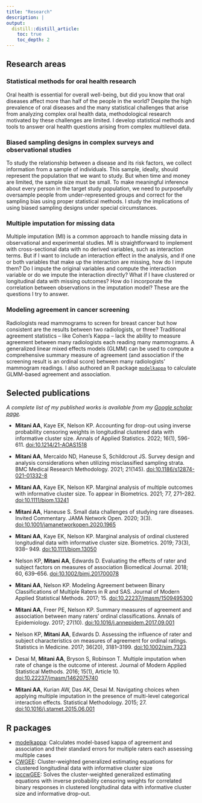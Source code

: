 ```yaml
---
title: "Research"
description: |
output:
  distill::distill_article:
    toc: true
    toc_depth: 2    
---
```


## Research areas

### Statistical methods for oral health research
Oral health is essential for overall well-being, but did you know that oral diseases affect more than half of the people in the world? Despite the high prevalence of oral diseases and the many statistical challenges that arise from analyzing complex oral health data, methodological research motivated by these challenges are limited. I develop statistical methods and tools to answer oral health questions arising from complex multilevel data.

### Biased sampling designs in complex surveys and observational studies
To study the relationship between a disease and its risk factors, we collect information from a sample of individuals. This sample, ideally, should represent the population that we want to study. But when time and money are limited, the sample size must be small. To make meaningful inference about every person in the target study population, we need to purposefully oversample people from under-represented groups and correct for the sampling bias using proper statistical methods. I study the implications of using biased sampling designs under special circumstances.

### Multiple imputation for missing data
Multiple imputation (MI) is a common approach to handle missing data in observational and experimental studies. MI is straightforward to implement with cross-sectional data with no derived variables, such as interaction terms. But if I want to include an interaction effect in the analysis, and if one or both variables that make up the interaction are missing, how do I impute them? Do I impute the original variables and compute the interaction variable or do we impute the interaction directly? What if I have clustered or longitudinal data with missing outcomes? How do I incorporate the correlation between observations in the imputation model? These are the questions I try to answer.

### Modeling agreement in cancer screening
Radiologists read mammograms to screen for breast cancer but how consistent are the results between two radiologists, or three? Traditional agreement statistics -- like Cohen's Kappa -- lack the ability to measure agreement between many radiologists each reading many mammograms. A generalized linear mixed effects models (GLMM) can be used to compute a comprehensive summary measure of agreement (and association if the screening result is an ordinal score) between many radiologists' mammogram readings. I also authored an R package [`modelkappa`](https://github.com/ayamitani/modelkappa) to calculate GLMM-based agreement and association.

## Selected publications

*A complete list of my published works is available from my [Google scholar page](https://scholar.google.com/citations?user=cOahA4EAAAAJ&hl=en&oi=ao).*

- **Mitani AA**, Kaye EK, Nelson KP. Accounting for drop-out using inverse probability censoring weights in longitudinal clustered data with informative cluster size. Annals of Applied Statistics. 2022; 16(1), 596-611. [doi:10.1214/21-AOAS1518](https://doi.org/10.1214/21-AOAS1518) 

- **Mitani AA**, Mercaldo ND, Haneuse S, Schildcrout JS. Survey design and analysis considerations when utilizing misclassified sampling strata. BMC Medical Research Methodology. 2021; 21(145). [doi:10.1186/s12874-021-01332-8](https://doi.org/10.1186/s12874-021-01332-8)

- **Mitani AA**, Kaye EK, Nelson KP. Marginal analysis of multiple outcomes with informative cluster size. To appear in Biometrics. 2021; 77, 271–282. [doi:10.1111/biom.13241](https://doi.org/10.1111/biom.13241) 

- **Mitani AA**, Haneuse S. Small data challenges of studying rare diseases. Invited Commentary. JAMA Network Open. 2020; 3(3). [ doi:10.1001/jamanetworkopen.2020.1965](https://jamanetwork.com/journals/jamanetworkopen/fullarticle/2763223)

- **Mitani AA**, Kaye EK, Nelson KP. Marginal analysis of ordinal clustered longitudinal data with informative cluster size. Biometrics. 2019; 73(3), 938– 949. [doi:10.1111/biom.13050](https://doi.org/10.1111/biom.13050)

- Nelson KP, **Mitani AA**, Edwards D. Evaluating the effects of rater and subject factors on measures of association Biomedical Journal. 2018; 60, 639–656. [doi:10.1002/bimj.201700078](https://doi.org/10.1002/bimj.201700078)

- **Mitani AA**, Nelson KP. Modeling Agreement between Binary Classifications of Multiple Raters in R and SAS. Journal of Modern Applied Statistical Methods. 2017; 15. [doi:10.22237/jmasm/1509495300](https://doi.org/10.22237/jmasm/1509495300)

- **Mitani AA**, Freer PE, Nelson KP. Summary measures of agreement and association between many raters’ ordinal classifications. Annals of Epidemiology. 2017; 27(10). [doi:10.1016/j.annepidem.2017.09.001](https://doi.org/10.1016/j.annepidem.2017.09.001)

- Nelson KP, **Mitani AA**, Edwards D. Assessing the influence of rater and subject characteristics on measures of agreement for ordinal ratings. Statistics in Medicine. 2017; 36(20), 3181–3199. [doi:10.1002/sim.7323](https://doi.org/10.1002/sim.7323)

- Desai M, **Mitani AA**, Bryson S, Robinson T. Multiple imputation when rate of change is the outcome of interest. Journal of Modern Applied Statistical Methods. 2016; 15(1), Article 10. [doi:10.22237/jmasm/1462075740](https://doi.org/10.22237/jmasm/1462075740)

- **Mitani AA**, Kurian AW, Das AK, Desai M. Navigating choices when applying multiple imputation in the presence of multi-level categorical interaction effects. Statistical Methodology. 2015; 27. [doi:10.1016/j.stamet.2015.06.001](https://doi.org/10.1016/j.stamet.2015.06.001)

## R packages

- [modelkappa](https://github.com/ayamitani/modelkappa): Calculates model-based kappa of agreement and association and their standard errors for multiple raters each assessing multiple cases
- [CWGEE](https://github.com/ayamitani/CWGEE): Cluster-weighted generalized estimating equations for clustered longitudinal data with informative cluster size
- [ipccwGEE](https://github.com/ayamitani/ipccwGEE): Solves the cluster-weighted generalized estimating equations with inverse probability censoring weights for correlated binary responses in clustered longitudinal data with informative cluster size and informative drop-out.







